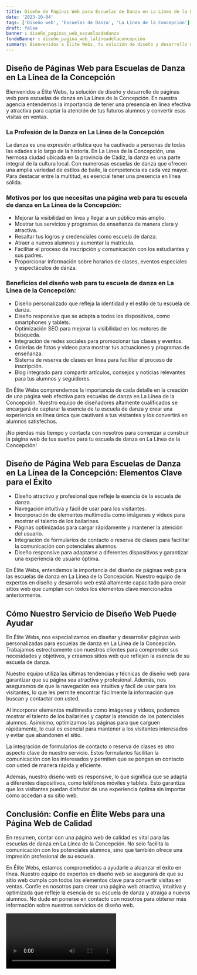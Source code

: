 ```yaml
---
title: Diseño de Páginas Web para Escuelas de Danza en La Línea de la Concepción
date: '2023-10-04'
tags: ['Diseño web', 'Escuelas de Danza', 'La Línea de la Concepción']
draft: false
banner : diseño_paginas_web_escuelasdedanza
fondoBanner : diseño_pagina_web_lalíneadelaconcepción
summary: Bienvenidos a Élite Webs, tu solución de diseño y desarrollo de páginas web para escuelas de danza en La Línea de la Concepción. En nuestra agencia entendemos la importancia de tener una presencia en línea efectiva y atractiva para captar la atención de tus futuros alumnos y convertir esas visitas en ventas.
---
```


## Diseño de Páginas Web para Escuelas de Danza en La Línea de la Concepción

Bienvenidos a Élite Webs, tu solución de diseño y desarrollo de páginas web para escuelas de danza en La Línea de la Concepción. En nuestra agencia entendemos la importancia de tener una presencia en línea efectiva y atractiva para captar la atención de tus futuros alumnos y convertir esas visitas en ventas.

### La Profesión de la Danza en La Línea de la Concepción

La danza es una expresión artística que ha cautivado a personas de todas las edades a lo largo de la historia. En La Línea de la Concepción, una hermosa ciudad ubicada en la provincia de Cádiz, la danza es una parte integral de la cultura local. Con numerosas escuelas de danza que ofrecen una amplia variedad de estilos de baile, la competencia es cada vez mayor. Para destacar entre la multitud, es esencial tener una presencia en línea sólida.

### Motivos por los que necesitas una página web para tu escuela de danza en La Línea de la Concepción:

- Mejorar la visibilidad en línea y llegar a un público más amplio.
- Mostrar tus servicios y programas de enseñanza de manera clara y atractiva.
- Resaltar tus logros y credenciales como escuela de danza.
- Atraer a nuevos alumnos y aumentar la matrícula.
- Facilitar el proceso de inscripción y comunicación con los estudiantes y sus padres.
- Proporcionar información sobre horarios de clases, eventos especiales y espectáculos de danza.

### Beneficios del diseño web para tu escuela de danza en La Línea de la Concepción:

- Diseño personalizado que refleja la identidad y el estilo de tu escuela de danza.
- Diseño responsive que se adapta a todos los dispositivos, como smartphones y tablets.
- Optimización SEO para mejorar la visibilidad en los motores de búsqueda.
- Integración de redes sociales para promocionar tus clases y eventos.
- Galerías de fotos y videos para mostrar tus actuaciones y programas de enseñanza.
- Sistema de reserva de clases en línea para facilitar el proceso de inscripción.
- Blog integrado para compartir artículos, consejos y noticias relevantes para tus alumnos y seguidores.

En Élite Webs comprendemos la importancia de cada detalle en la creación de una página web efectiva para escuelas de danza en La Línea de la Concepción. Nuestro equipo de diseñadores altamente cualificados se encargará de capturar la esencia de tu escuela de danza y crear una experiencia en línea única que cautivará a tus visitantes y los convertirá en alumnos satisfechos.

¡No pierdas más tiempo y contacta con nosotros para comenzar a construir la página web de tus sueños para tu escuela de danza en La Línea de la Concepción!

<GifSeo />

<Cta />

## Diseño de Página Web para Escuelas de Danza en La Línea de la Concepción: Elementos Clave para el Éxito

- Diseño atractivo y profesional que refleje la esencia de la escuela de danza.
- Navegación intuitiva y fácil de usar para los visitantes.
- Incorporación de elementos multimedia como imágenes y videos para mostrar el talento de los bailarines.
- Páginas optimizadas para cargar rápidamente y mantener la atención del usuario.
- Integración de formularios de contacto o reserva de clases para facilitar la comunicación con potenciales alumnos.
- Diseño responsive para adaptarse a diferentes dispositivos y garantizar una experiencia de usuario óptima.

En Élite Webs, entendemos la importancia del diseño de páginas web para las escuelas de danza en La Línea de la Concepción. Nuestro equipo de expertos en diseño y desarrollo web está altamente capacitado para crear sitios web que cumplan con todos los elementos clave mencionados anteriormente.

## Cómo Nuestro Servicio de Diseño Web Puede Ayudar

En Élite Webs, nos especializamos en diseñar y desarrollar páginas web personalizadas para escuelas de danza en La Línea de la Concepción. Trabajamos estrechamente con nuestros clientes para comprender sus necesidades y objetivos, y creamos sitios web que reflejen la esencia de su escuela de danza.

Nuestro equipo utiliza las últimas tendencias y técnicas de diseño web para garantizar que su página sea atractiva y profesional. Además, nos aseguramos de que la navegación sea intuitiva y fácil de usar para los visitantes, lo que les permite encontrar fácilmente la información que buscan y contactar con usted.

Al incorporar elementos multimedia como imágenes y videos, podemos mostrar el talento de los bailarines y captar la atención de los potenciales alumnos. Asimismo, optimizamos las páginas para que carguen rápidamente, lo cual es esencial para mantener a los visitantes interesados y evitar que abandonen el sitio.

La integración de formularios de contacto o reserva de clases es otro aspecto clave de nuestro servicio. Estos formularios facilitan la comunicación con los interesados y permiten que se pongan en contacto con usted de manera rápida y eficiente.

Además, nuestro diseño web es responsive, lo que significa que se adapta a diferentes dispositivos, como teléfonos móviles y tablets. Esto garantiza que los visitantes puedan disfrutar de una experiencia óptima sin importar cómo accedan a su sitio web.

## Conclusión: Confíe en Élite Webs para una Página Web de Calidad

En resumen, contar con una página web de calidad es vital para las escuelas de danza en La Línea de la Concepción. No solo facilita la comunicación con los potenciales alumnos, sino que también ofrece una impresión profesional de su escuela.

En Élite Webs, estamos comprometidos a ayudarle a alcanzar el éxito en línea. Nuestro equipo de expertos en diseño web se asegurará de que su sitio web cumpla con todos los elementos clave para convertir visitas en ventas. Confíe en nosotros para crear una página web atractiva, intuitiva y optimizada que refleje la esencia de su escuela de danza y atraiga a nuevos alumnos.  No dude en ponerse en contacto con nosotros para obtener más información sobre nuestros servicios de diseño web.

<Video />

<CtaBot job='Escuelas de Danza' city='La Línea de la Concepción'/>

<Gmaps query='La Línea de la Concepción+españa+maps' />